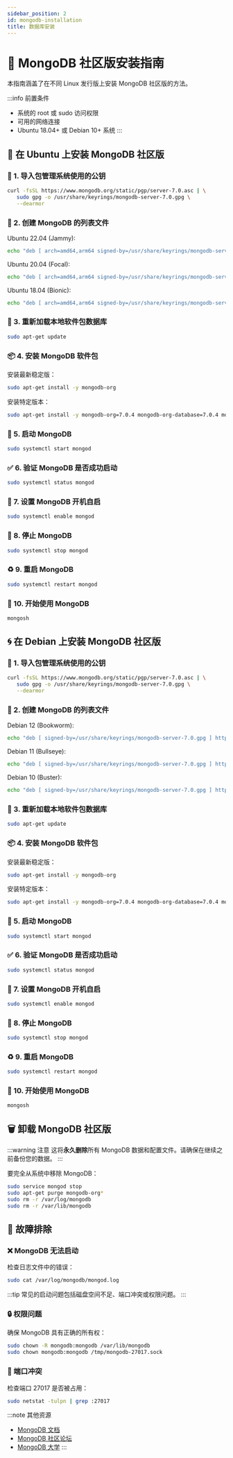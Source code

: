 ```yaml
---
sidebar_position: 2
id: mongodb-installation
title: 数据库安装
---
```


# 🍃 MongoDB 社区版安装指南

本指南涵盖了在不同 Linux 发行版上安装 MongoDB 社区版的方法。

:::info 前置条件
- 系统的 root 或 sudo 访问权限
- 可用的网络连接
- Ubuntu 18.04+ 或 Debian 10+ 系统
:::


<Tabs>
<TabItem value="ubuntu" label="Ubuntu" default>

## 🐧 在 Ubuntu 上安装 MongoDB 社区版

### 🔐 1. 导入包管理系统使用的公钥

```bash
curl -fsSL https://www.mongodb.org/static/pgp/server-7.0.asc | \
   sudo gpg -o /usr/share/keyrings/mongodb-server-7.0.gpg \
   --dearmor
```

### 📝 2. 创建 MongoDB 的列表文件

Ubuntu 22.04 (Jammy):
```bash
echo "deb [ arch=amd64,arm64 signed-by=/usr/share/keyrings/mongodb-server-7.0.gpg ] https://repo.mongodb.org/apt/ubuntu jammy/mongodb-org/7.0 multiverse" | sudo tee /etc/apt/sources.list.d/mongodb-org-7.0.list
```

Ubuntu 20.04 (Focal):
```bash
echo "deb [ arch=amd64,arm64 signed-by=/usr/share/keyrings/mongodb-server-7.0.gpg ] https://repo.mongodb.org/apt/ubuntu focal/mongodb-org/7.0 multiverse" | sudo tee /etc/apt/sources.list.d/mongodb-org-7.0.list
```

Ubuntu 18.04 (Bionic):
```bash
echo "deb [ arch=amd64,arm64 signed-by=/usr/share/keyrings/mongodb-server-7.0.gpg ] https://repo.mongodb.org/apt/ubuntu bionic/mongodb-org/7.0 multiverse" | sudo tee /etc/apt/sources.list.d/mongodb-org-7.0.list
```

### 🔄 3. 重新加载本地软件包数据库

```bash
sudo apt-get update
```

### 📦 4. 安装 MongoDB 软件包

安装最新稳定版：
```bash
sudo apt-get install -y mongodb-org
```

安装特定版本：
```bash
sudo apt-get install -y mongodb-org=7.0.4 mongodb-org-database=7.0.4 mongodb-org-server=7.0.4 mongodb-mongosh=2.1.1 mongodb-org-mongos=7.0.4 mongodb-org-tools=7.0.4
```

### 🚀 5. 启动 MongoDB

```bash
sudo systemctl start mongod
```

### ✅ 6. 验证 MongoDB 是否成功启动

```bash
sudo systemctl status mongod
```

### 🔁 7. 设置 MongoDB 开机自启

```bash
sudo systemctl enable mongod
```

### 🛑 8. 停止 MongoDB

```bash
sudo systemctl stop mongod
```

### ♻️ 9. 重启 MongoDB

```bash
sudo systemctl restart mongod
```

### 🎯 10. 开始使用 MongoDB

```bash
mongosh
```

</TabItem>
<TabItem value="debian" label="Debian">

## 🌀 在 Debian 上安装 MongoDB 社区版

### 🔐 1. 导入包管理系统使用的公钥

```bash
curl -fsSL https://www.mongodb.org/static/pgp/server-7.0.asc | \
   sudo gpg -o /usr/share/keyrings/mongodb-server-7.0.gpg \
   --dearmor
```

### 📝 2. 创建 MongoDB 的列表文件

Debian 12 (Bookworm):
```bash
echo "deb [ signed-by=/usr/share/keyrings/mongodb-server-7.0.gpg ] https://repo.mongodb.org/apt/debian bookworm/mongodb-org/7.0 main" | sudo tee /etc/apt/sources.list.d/mongodb-org-7.0.list
```

Debian 11 (Bullseye):
```bash
echo "deb [ signed-by=/usr/share/keyrings/mongodb-server-7.0.gpg ] https://repo.mongodb.org/apt/debian bullseye/mongodb-org/7.0 main" | sudo tee /etc/apt/sources.list.d/mongodb-org-7.0.list
```

Debian 10 (Buster):
```bash
echo "deb [ signed-by=/usr/share/keyrings/mongodb-server-7.0.gpg ] https://repo.mongodb.org/apt/debian buster/mongodb-org/7.0 main" | sudo tee /etc/apt/sources.list.d/mongodb-org-7.0.list
```

### 🔄 3. 重新加载本地软件包数据库

```bash
sudo apt-get update
```

### 📦 4. 安装 MongoDB 软件包

安装最新稳定版：
```bash
sudo apt-get install -y mongodb-org
```

安装特定版本：
```bash
sudo apt-get install -y mongodb-org=7.0.4 mongodb-org-database=7.0.4 mongodb-org-server=7.0.4 mongodb-mongosh=2.1.1 mongodb-org-mongos=7.0.4 mongodb-org-tools=7.0.4
```

### 🚀 5. 启动 MongoDB

```bash
sudo systemctl start mongod
```

### ✅ 6. 验证 MongoDB 是否成功启动

```bash
sudo systemctl status mongod
```

### 🔁 7. 设置 MongoDB 开机自启

```bash
sudo systemctl enable mongod
```

### 🛑 8. 停止 MongoDB

```bash
sudo systemctl stop mongod
```

### ♻️ 9. 重启 MongoDB

```bash
sudo systemctl restart mongod
```

### 🎯 10. 开始使用 MongoDB

```bash
mongosh
```

</TabItem>
</Tabs>

## 🗑️ 卸载 MongoDB 社区版

:::warning 注意
这将**永久删除**所有 MongoDB 数据和配置文件。请确保在继续之前备份您的数据。
:::

要完全从系统中移除 MongoDB：

```bash
sudo service mongod stop
sudo apt-get purge mongodb-org*
sudo rm -r /var/log/mongodb
sudo rm -r /var/lib/mongodb
```

## 🔧 故障排除

### ❌ MongoDB 无法启动

检查日志文件中的错误：
```bash
sudo cat /var/log/mongodb/mongod.log
```

:::tip
常见的启动问题包括磁盘空间不足、端口冲突或权限问题。
:::

### 🔒 权限问题

确保 MongoDB 具有正确的所有权：
```bash
sudo chown -R mongodb:mongodb /var/lib/mongodb
sudo chown mongodb:mongodb /tmp/mongodb-27017.sock
```

### 🚪 端口冲突

检查端口 27017 是否被占用：
```bash
sudo netstat -tulpn | grep :27017
```

:::note 其他资源
- [MongoDB 文档](https://docs.mongodb.com/)
- [MongoDB 社区论坛](https://developer.mongodb.com/community/forums/)
- [MongoDB 大学](https://university.mongodb.com/)
:::
